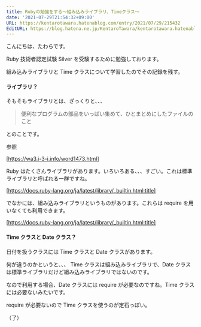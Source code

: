 ```yaml
---
title: Rubyの勉強をする〜組み込みライブラリ、Timeクラス〜
date: '2021-07-29T21:54:32+09:00'
URL: https://kentarotawara.hatenablog.com/entry/2021/07/29/215432
EditURL: https://blog.hatena.ne.jp/KentaroTawara/kentarotawara.hatenablog.com/atom/entry/26006613791845207
---
```


こんにちは、たわらです。

Ruby 技術者認定試験 Silver を受験するために勉強しております。

組み込みライブラリと Time クラスについて学習したのでその記録を残す。

#### ライブラリ？

そもそもライブラリとは、ざっくりと、、、

> 便利なプログラムの部品をいっぱい集めて、ひとまとめにしたファイルのこと

とのことです。

参照

[https://wa3.i-3-i.info/word1473.html]

Ruby はたくさんライブラリがあります。いろいろある、、、すごい。これは標準ライブラリと呼ばれる一群ですね。

[https://docs.ruby-lang.org/ja/latest/library/_builtin.html:title]

でなかには、組み込みライブラリというものがあります。これらは require を用いなくても利用できます。

[https://docs.ruby-lang.org/ja/latest/library/_builtin.html:title]

#### Time クラスと Date クラス？

日付を扱うクラスには Time クラスと Date クラスがあります。

何が違うのかというと、、、
Time クラスは組み込みライブラリで、Date クラスは標準ライブラリだけど組み込みライブラリではないのです。

なので利用する場合、Date クラスには require が必要なのですね。Time クラスには必要ないみたいです。

require が必要ないので Time クラスを使うのが定石っぽい。

（了）
